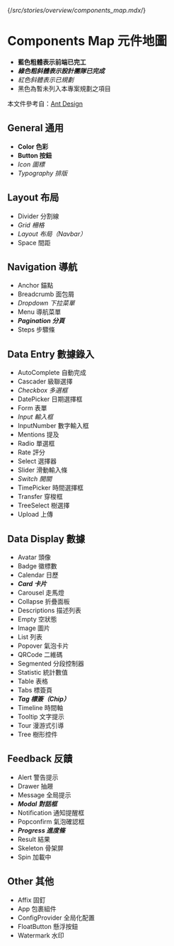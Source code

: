 {/*src/stories/overview/components_map.mdx*/}


<style>
{`
    :not(em) strong {
        color: #228;
    }
    em strong {
        color: #282;
    }
    em {
        color: #B00;
    }
`}
</style>

<Meta title="Overview 總覽/Components Map 元件地圖" />

# Components Map 元件地圖
- **藍色粗體表示前端已完工**
- ***綠色粗斜體表示設計團隊已完成***
- *紅色斜體表示已規劃*
- 黑色為暫未列入本專案規劃之項目

本文件參考自：[Ant Design](https://ant.design/components/overview-cn/)

## General 通用
- **Color 色彩**
- **Button 按鈕**
- *Icon 圖標*
- *Typography 排版*
## Layout 布局
- Divider 分割線
- *Grid 柵格*
- *Layout 布局（Navbar）*
- Space 間距
## Navigation 導航
- Anchor 錨點
- Breadcrumb 面包屑
- *Dropdown 下拉菜單*
- Menu 導航菜單
- ***Pagination 分頁***
- Steps 步驟條
## Data Entry 數據錄入
- AutoComplete 自動完成
- Cascader 級聯選擇
- *Checkbox 多選框*
- DatePicker 日期選擇框
- Form 表單
- *Input 輸入框*
- InputNumber 數字輸入框
- Mentions 提及
- Radio 單選框
- Rate 評分
- Select 選擇器
- Slider 滑動輸入條
- *Switch 開關*
- TimePicker 時間選擇框
- Transfer 穿梭框
- TreeSelect 樹選擇
- Upload 上傳
## Data Display 數據
- Avatar 頭像
- Badge 徽標數
- Calendar 日歷
- ***Card 卡片***
- Carousel 走馬燈
- Collapse 折疊面板
- Descriptions 描述列表
- Empty 空狀態
- Image 圖片
- List 列表
- Popover 氣泡卡片
- QRCode 二維碼
- Segmented 分段控制器
- Statistic 統計數值
- Table 表格
- Tabs 標簽頁
- ***Tag 標簽（Chip）***
- Timeline 時間軸
- Tooltip 文字提示
- Tour 漫游式引導
- Tree 樹形控件
## Feedback 反饋
- Alert 警告提示
- Drawer 抽屜
- Message 全局提示
- ***Modal 對話框***
- Notification 通知提醒框
- Popconfirm 氣泡確認框
- ***Progress 進度條***
- Result 結果
- Skeleton 骨架屏
- Spin 加載中
## Other 其他
- Affix 固釘
- App 包裹組件
- ConfigProvider 全局化配置
- FloatButton 懸浮按鈕
- Watermark 水印